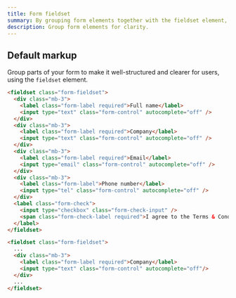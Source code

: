 ```yaml
---
title: Form fieldset
summary: By grouping form elements together with the fieldset element, you can improve the organization and accessibility of your forms, making it easier for users to understand the purpose of each input and provide accurate information.
description: Group form elements for clarity.
---
```


## Default markup

Group parts of your form to make it well-structured and clearer for users, using the `fieldset` element.

```html example centered columns="1" height="30rem"
<fieldset class="form-fieldset">
  <div class="mb-3">
    <label class="form-label required">Full name</label>
    <input type="text" class="form-control" autocomplete="off" />
  </div>
  <div class="mb-3">
    <label class="form-label required">Company</label>
    <input type="text" class="form-control" autocomplete="off" />
  </div>
  <div class="mb-3">
    <label class="form-label required">Email</label>
    <input type="email" class="form-control" autocomplete="off" />
  </div>
  <div class="mb-3">
    <label class="form-label">Phone number</label>
    <input type="tel" class="form-control" autocomplete="off" />
  </div>
  <label class="form-check">
    <input type="checkbox" class="form-check-input" />
    <span class="form-check-label required">I agree to the Terms & Conditions</span>
  </label>
</fieldset>
```

```html
<fieldset class="form-fieldset">
  ...
  <div class="mb-3">
    <label class="form-label required">Company</label>
    <input type="text" class="form-control" autocomplete="off"/>
  </div>
  ...
</fieldset>
```
